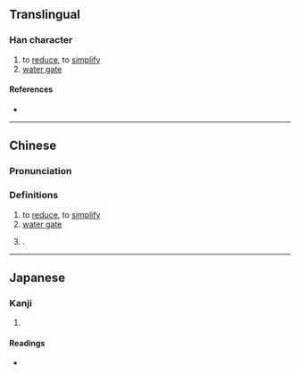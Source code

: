 {{character info}}
==Translingual==

===Han character===
{{Han char|rn=85|rad=水|as=09|sn=12|four=39162|canj=EFHU|ids=⿰氵省}}

# to [[reduce]], to [[simplify]]
# [[water gate]]

====References====
* {{Han ref|kx=0635.180|dkj=17795|dj=1043.030|hdz=31673.080|uh=6E3B|ud=28219|bh=D9FB|bd=55803}}

----

==Chinese==
{{zh-forms}}

===Pronunciation===
{{zh-pron
|m=shěng
|c=saang2,sing2
|mc=y
|oc=y
|ma=
|cat=v,n,pn
}}

===Definitions===
{{zh-hanzi}}

# to [[reduce]], to [[simplify]]
# [[water gate]]
# {{surname|zh|nodot=1}}.

----

==Japanese==

===Kanji===
{{ja-kanji|grade=|rs=水09}}

# {{rfdef|ja|sort=水09}}

====Readings====
* {{ja-readings|on=[[せい]] (sei), [[しょう]] (shō)|kun=}}